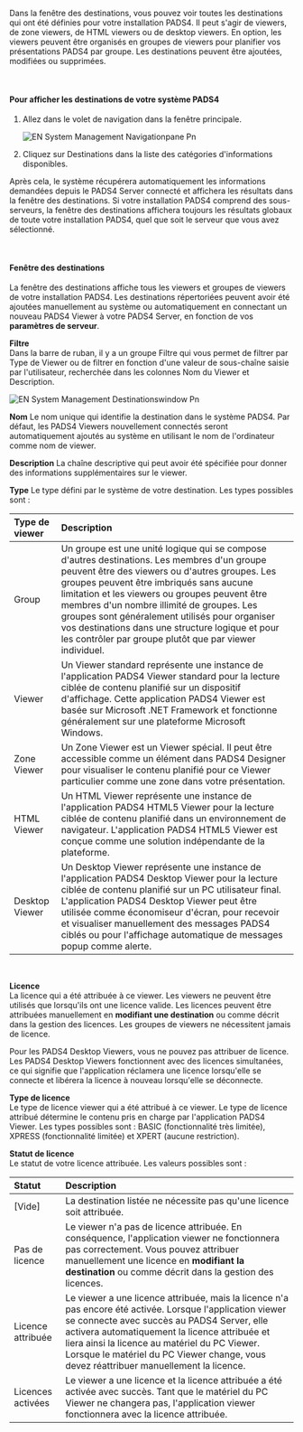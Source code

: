Dans la fenêtre des destinations, vous pouvez voir toutes les destinations qui ont été définies pour votre installation PADS4. Il peut s'agir de viewers, de zone viewers, de HTML viewers ou de desktop viewers. En option, les viewers peuvent être organisés en groupes de viewers pour planifier vos présentations PADS4 par groupe. Les destinations peuvent être ajoutées, modifiées ou supprimées.

 

#### Pour afficher les destinations de votre système PADS4

1. Allez dans le volet de navigation dans la fenêtre principale.

   ![EN System Management Navigationpane Pn](/images/digital-signage/windows-applications/system-management/main-window/EN-SystemManagement-Navigationpane.png)
2. Cliquez sur Destinations dans la liste des catégories d'informations disponibles.

Après cela, le système récupérera automatiquement les informations demandées depuis le PADS4 Server connecté et affichera les résultats dans la fenêtre des destinations. Si votre installation PADS4 comprend des sous-serveurs, la fenêtre des destinations affichera toujours les résultats globaux de toute votre installation PADS4, quel que soit le serveur que vous avez sélectionné.

 

#### Fenêtre des destinations

La fenêtre des destinations affiche tous les viewers et groupes de viewers de votre installation PADS4. Les destinations répertoriées peuvent avoir été ajoutées manuellement au système ou automatiquement en connectant un nouveau PADS4 Viewer à votre PADS4 Server, en fonction de vos **paramètres de serveur**.

**Filtre** \
Dans la barre de ruban, il y a un groupe Filtre qui vous permet de filtrer par Type de Viewer ou de filtrer en fonction d'une valeur de sous-chaîne saisie par l'utilisateur, recherchée dans les colonnes Nom du Viewer et Description.

![EN System Management Destinationswindow Pn](/images/digital-signage/windows-applications/system-management/managing-destinations/EN-SystemManagement-Destinationswindow.png)

**Nom**
Le nom unique qui identifie la destination dans le système PADS4. Par défaut, les PADS4 Viewers nouvellement connectés seront automatiquement ajoutés au système en utilisant le nom de l'ordinateur comme nom de viewer.

**Description**
La chaîne descriptive qui peut avoir été spécifiée pour donner des informations supplémentaires sur le viewer.

**Type**
Le type défini par le système de votre destination. Les types possibles sont :

| Type de viewer | Description                                                                                                                                                                                                                                                                                                                                                                                                                                                |
| :------------- | :--------------------------------------------------------------------------------------------------------------------------------------------------------------------------------------------------------------------------------------------------------------------------------------------------------------------------------------------------------------------------------------------------------------------------------------------------------- |
| Group          | Un groupe est une unité logique qui se compose d'autres destinations. Les membres d'un groupe peuvent être des viewers ou d'autres groupes. Les groupes peuvent être imbriqués sans aucune limitation et les viewers ou groupes peuvent être membres d'un nombre illimité de groupes. Les groupes sont généralement utilisés pour organiser vos destinations dans une structure logique et pour les contrôler par groupe plutôt que par viewer individuel. |
| Viewer         | Un Viewer standard représente une instance de l'application PADS4 Viewer standard pour la lecture ciblée de contenu planifié sur un dispositif d'affichage. Cette application PADS4 Viewer est basée sur Microsoft .NET Framework et fonctionne généralement sur une plateforme Microsoft Windows.                                                                                                                                                         |
| Zone Viewer    | Un Zone Viewer est un Viewer spécial. Il peut être accessible comme un élément dans PADS4 Designer pour visualiser le contenu planifié pour ce Viewer particulier comme une zone dans votre présentation.                                                                                                                                                                                                                                                  |
| HTML Viewer    | Un HTML Viewer représente une instance de l'application PADS4 HTML5 Viewer pour la lecture ciblée de contenu planifié dans un environnement de navigateur. L'application PADS4 HTML5 Viewer est conçue comme une solution indépendante de la plateforme.                                                                                                                                                                                                   |
| Desktop Viewer | Un Desktop Viewer représente une instance de l'application PADS4 Desktop Viewer pour la lecture ciblée de contenu planifié sur un PC utilisateur final. L'application PADS4 Desktop Viewer peut être utilisée comme économiseur d'écran, pour recevoir et visualiser manuellement des messages PADS4 ciblés ou pour l'affichage automatique de messages popup comme alerte.                                                                                |

 

**Licence**\
La licence qui a été attribuée à ce viewer. Les viewers ne peuvent être utilisés que lorsqu'ils ont une licence valide. Les licences peuvent être attribuées manuellement en **modifiant une destination** ou comme décrit dans la gestion des licences. Les groupes de viewers ne nécessitent jamais de licence.

<Note>
  Pour les PADS4 Desktop Viewers, vous ne pouvez pas attribuer de licence. Les PADS4 Desktop Viewers fonctionnent avec des licences simultanées, ce qui signifie que l'application réclamera une licence lorsqu'elle se connecte et libérera la licence à nouveau lorsqu'elle se déconnecte.
</Note>

**Type de licence** \
Le type de licence viewer qui a été attribué à ce viewer. Le type de licence attribué détermine le contenu pris en charge par l'application PADS4 Viewer. Les types possibles sont : BASIC (fonctionnalité très limitée), XPRESS (fonctionnalité limitée) et XPERT (aucune restriction).

**Statut de licence**\
Le statut de votre licence attribuée. Les valeurs possibles sont :

| **Statut**        | **Description**                                                                                                                                                                                                                                                                                                                                      |
| :---------------- | :--------------------------------------------------------------------------------------------------------------------------------------------------------------------------------------------------------------------------------------------------------------------------------------------------------------------------------------------------- |
| \[Vide]           | La destination listée ne nécessite pas qu'une licence soit attribuée.                                                                                                                                                                                                                                                                                |
| Pas de licence    | Le viewer n'a pas de licence attribuée. En conséquence, l'application viewer ne fonctionnera pas correctement. Vous pouvez attribuer manuellement une licence en **modifiant la destination** ou comme décrit dans la gestion des licences.                                                                                                          |
| Licence attribuée | Le viewer a une licence attribuée, mais la licence n'a pas encore été activée. Lorsque l'application viewer se connecte avec succès au PADS4 Server, elle activera automatiquement la licence attribuée et liera ainsi la licence au matériel du PC Viewer. Lorsque le matériel du PC Viewer change, vous devez réattribuer manuellement la licence. |
| Licences activées | Le viewer a une licence et la licence attribuée a été activée avec succès. Tant que le matériel du PC Viewer ne changera pas, l'application viewer fonctionnera avec la licence attribuée.                                                                                                                                                           |

 
